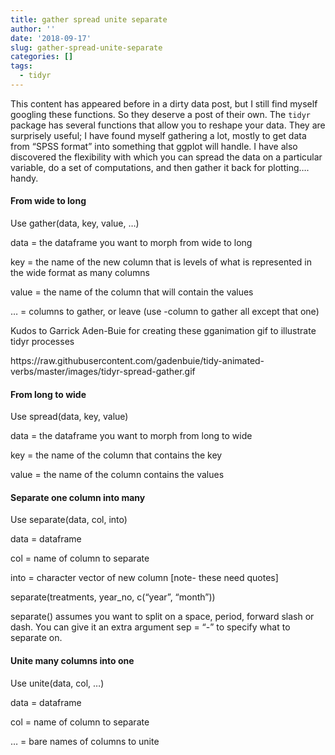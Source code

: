 ```yaml
---
title: gather spread unite separate
author: ''
date: '2018-09-17'
slug: gather-spread-unite-separate
categories: []
tags:
  - tidyr
---
```


This content has appeared before in a dirty data post, but I still find myself googling these functions. So they deserve a post of their own. The `tidyr` package has several functions that allow you to reshape your data. They are surprisely useful; I have found myself gathering a lot, mostly to get data from "SPSS format" into something that ggplot will handle. I have also discovered the flexibility with which you can spread the data on a particular variable, do a set of computations, and then gather it back for plotting.... handy. 

#### From wide to long

Use gather(data, key, value, …)

data = the dataframe you want to morph from wide to long

key = the name of the new column that is levels of what is represented in the wide format as many columns

value = the name of the column that will contain the values

… = columns to gather, or leave (use -column to gather all except that one)


Kudos to Garrick Aden-Buie for creating these gganimation gif to illustrate tidyr processes

https://raw.githubusercontent.com/gadenbuie/tidy-animated-verbs/master/images/tidyr-spread-gather.gif

#### From long to wide

Use spread(data, key, value)

data = the dataframe you want to morph from long to wide

key = the name of the column that contains the key

value = the name of the column contains the values

#### Separate one column into many

Use separate(data, col, into)

data = dataframe

col = name of column to separate

into = character vector of new column [note- these need quotes]

separate(treatments, year_no, c(“year”, “month”))

separate() assumes you want to split on a space, period, forward slash or dash. You can give it an extra argument sep = “-” to specify what to separate on.

#### Unite many columns into one

Use unite(data, col, …)

data = dataframe

col = name of column to separate

… = bare names of columns to unite

